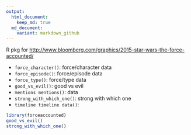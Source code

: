 ```yaml
---
output:
  html_document:
    keep_md: true
  md_document:
    variant: markdown_github
---
```


R pkg for <http://www.bloomberg.com/graphics/2015-star-wars-the-force-accounted/>

- `force_character()`:	force/character data
- `force_episode()`:	force/episode data
- `force_type()`:	force/type data
- `good_vs_evil()`:	good vs evil
- `mentions	mentions()`: data
- `strong_with_which_one()`:	strong with which one
- `timeline	timeline data()`:

```r
library(forceaccounted)
good_vs_evil()
strong_with_which_one()
```